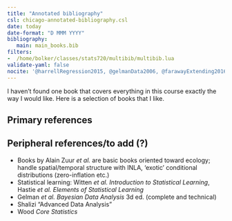 ```yaml
---
title: "Annotated bibliography"
csl: chicago-annotated-bibliography.csl
date: today
date-format: "D MMM YYYY"
bibliography:
   main: main_books.bib
filters:
-  /home/bolker/classes/stats720/multibib/multibib.lua
validate-yaml: false
nocite: '@harrellRegression2015, @gelmanData2006, @farawayExtending2016, @hodgesRichly2013, @mcelreathStatistical2020, @woodGeneralized2017, @gelmanRegression2020'
---
```


<!-- https://github.com/pandoc-ext/multibib -->

<style>
.csl-block {
 color: #a14c9a; <!-- was ## 3399ff; -->
}
</style>

<!-- typically renders in docs/ dir  -->

I haven't found one book that covers everything in this course exactly the way I would like. Here is a selection of books that I like.

## Primary references

::: {#refs-main}
:::

## Peripheral references/to add (?)

* Books by Alain Zuur *et al.* are basic books oriented toward ecology; handle spatial/temporal structure with INLA, 'exotic' conditional distributions (zero-inflation etc.)
* Statistical learning: Witten *et al.* *Introduction to Statistical Learning*, Hastie *et al.* *Elements of Statistical Learning*
* Gelman *et al.* *Bayesian Data Analysis* 3d ed. (complete and technical)
* Shalizi "Advanced Data Analysis"
* Wood *Core Statistics*

